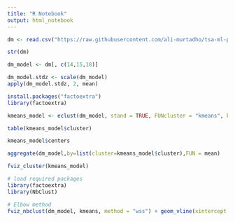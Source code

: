 ```yaml
---
title: "R Notebook"
output: html_notebook
---
```


```r
dm <- read.csv("https://raw.githubusercontent.com/ali-murtadho/tsa-ml-project/master/EDA/df_new_clean.csv")
```

```r
str(dm)
```

```r
dm_model <- dm[, c(14,15,18)]
```

```r
dm_model.stdz <- scale(dm_model)
apply(dm_model.stdz, 2, mean)
```
```r
install.packages("factoextra")
library(factoextra)
```

```r
kmeans_model <- eclust(dm_model, stand = TRUE, FUNcluster = "kmeans", k=3, graph = T)
```

```r
table(kmeans_model$cluster)
```

```r
kmeans_model$centers
```

```r
aggregate(dm_model,by=list(cluster=kmeans_model$cluster),FUN = mean)
```

```r
fviz_cluster(kmeans_model)
```
```r
# load required packages
library(factoextra)
library(NbClust)

# Elbow method
fviz_nbclust(dm_model, kmeans, method = "wss") + geom_vline(xintercept = 3, linetype = 2) + labs(subtitle = "Elbow method")
```

